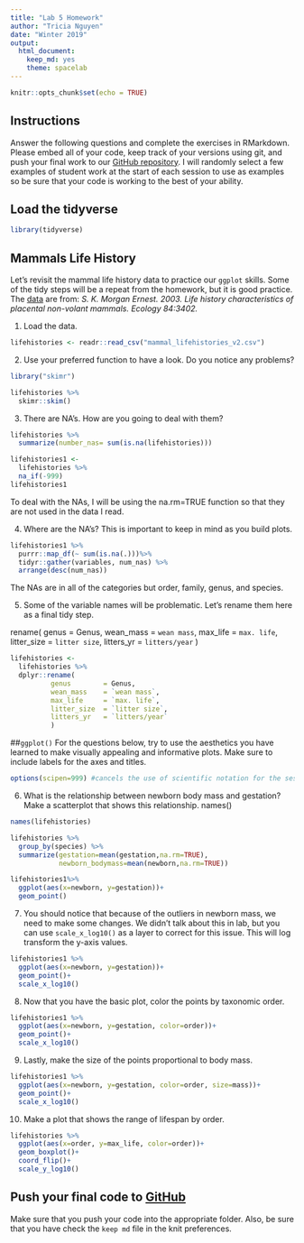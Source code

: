 ```yaml
---
title: "Lab 5 Homework"
author: "Tricia Nguyen"
date: "Winter 2019"
output:
  html_document:
    keep_md: yes
    theme: spacelab
---
```


```r
knitr::opts_chunk$set(echo = TRUE)
```

## Instructions
Answer the following questions and complete the exercises in RMarkdown. Please embed all of your code, keep track of your versions using git, and push your final work to our [GitHub repository](https://github.com/FRS417-DataScienceBiologists). I will randomly select a few examples of student work at the start of each session to use as examples so be sure that your code is working to the best of your ability.

## Load the tidyverse
```r
library(tidyverse)
```

## Mammals Life History
Let's revisit the mammal life history data to practice our `ggplot` skills. Some of the tidy steps will be a repeat from the homework, but it is good practice. The [data](http://esapubs.org/archive/ecol/E084/093/) are from: *S. K. Morgan Ernest. 2003. Life history characteristics of placental non-volant mammals. Ecology 84:3402.*

1. Load the data.
```r
lifehistories <- readr::read_csv("mammal_lifehistories_v2.csv")
```

2. Use your preferred function to have a look. Do you notice any problems?

```r
library("skimr")
```
```r
lifehistories %>% 
  skimr::skim()
```

3. There are NA's. How are you going to deal with them?
```r
lifehistories %>% 
  summarize(number_nas= sum(is.na(lifehistories)))
```
```r
lifehistories1 <- 
  lifehistories %>% 
  na_if(-999)
lifehistories1
```
To deal with the NAs, I will be using the na.rm=TRUE function so that they are not used in the data I read.

4. Where are the NA's? This is important to keep in mind as you build plots.

```r
lifehistories1 %>%
  purrr::map_df(~ sum(is.na(.)))%>% 
  tidyr::gather(variables, num_nas) %>% 
  arrange(desc(num_nas))
```

The NAs are in all of the categories but order, family, genus, and species.

5. Some of the variable names will be problematic. Let's rename them here as a final tidy step.

rename(
          genus        = Genus,
          wean_mass    = `wean mass`,
          max_life     = `max. life`,
          litter_size  = `litter size`,
          litters_yr   = `litters/year`
          )
          
          
```r
lifehistories <- 
  lifehistories %>%  
  dplyr::rename(
          genus        = Genus,
          wean_mass    = `wean mass`,
          max_life     = `max. life`,
          litter_size  = `litter size`,
          litters_yr   = `litters/year`
          )
```

##`ggplot()`
For the questions below, try to use the aesthetics you have learned to make visually appealing and informative plots. Make sure to include labels for the axes and titles.
```r
options(scipen=999) #cancels the use of scientific notation for the session
```

6. What is the relationship between newborn body mass and gestation? Make a scatterplot that shows this relationship. 
names()
```r
names(lifehistories)
```

```r
lifehistories %>% 
  group_by(species) %>% 
  summarize(gestation=mean(gestation,na.rm=TRUE),
            newborn_bodymass=mean(newborn,na.rm=TRUE))
```

```r
lifehistories1%>% 
  ggplot(aes(x=newborn, y=gestation))+
  geom_point()
```

7. You should notice that because of the outliers in newborn mass, we need to make some changes. We didn't talk about this in lab, but you can use `scale_x_log10()` as a layer to correct for this issue. This will log transform the y-axis values.

```r
lifehistories1 %>%
  ggplot(aes(x=newborn, y=gestation))+
  geom_point()+
  scale_x_log10()
```
8. Now that you have the basic plot, color the points by taxonomic order.

```r
lifehistories1 %>%
  ggplot(aes(x=newborn, y=gestation, color=order))+
  geom_point()+
  scale_x_log10()
```
9. Lastly, make the size of the points proportional to body mass.
```r
lifehistories1 %>%
  ggplot(aes(x=newborn, y=gestation, color=order, size=mass))+
  geom_point()+
  scale_x_log10()
```

10. Make a plot that shows the range of lifespan by order.
```r
lifehistories %>% 
  ggplot(aes(x=order, y=max_life, color=order))+
  geom_boxplot()+
  coord_flip()+
  scale_y_log10()
```


## Push your final code to [GitHub](https://github.com/FRS417-DataScienceBiologists)
Make sure that you push your code into the appropriate folder. Also, be sure that you have check the `keep md` file in the knit preferences.